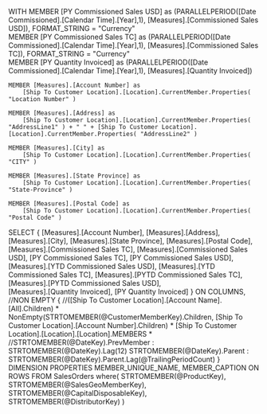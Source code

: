 ﻿WITH
MEMBER
	[PY Commissioned Sales USD] as
		(PARALLELPERIOD([Date Commissioned].[Calendar Time].[Year],1), [Measures].[Commissioned Sales USD]), FORMAT_STRING = "Currency"		
MEMBER
	[PY Commissioned Sales TC] as
		(PARALLELPERIOD([Date Commissioned].[Calendar Time].[Year],1), [Measures].[Commissioned Sales TC]), FORMAT_STRING = "Currency"				
MEMBER 
	[PY Quantity Invoiced] as
		(PARALLELPERIOD([Date Commissioned].[Calendar Time].[Year],1), [Measures].[Quantity Invoiced])		

	MEMBER [Measures].[Account Number] as
		[Ship To Customer Location].[Location].CurrentMember.Properties( "Location Number" )	

	MEMBER [Measures].[Address] as
		[Ship To Customer Location].[Location].CurrentMember.Properties( "AddressLine1" ) + " " + [Ship To Customer Location].[Location].CurrentMember.Properties( "AddressLine2" )

	MEMBER [Measures].[City] as
		[Ship To Customer Location].[Location].CurrentMember.Properties( "CITY" )
		
	MEMBER [Measures].[State Province] as
		[Ship To Customer Location].[Location].CurrentMember.Properties( "State-Province" )	
		
	MEMBER [Measures].[Postal Code] as
		[Ship To Customer Location].[Location].CurrentMember.Properties( "Postal Code" )

SELECT
{
	[Measures].[Account Number],
	[Measures].[Address],
	[Measures].[City],
	[Measures].[State Province],
	[Measures].[Postal Code],
	[Measures].[Commissioned Sales TC],
	[Measures].[Commissioned Sales USD],
	[PY Commissioned Sales TC],
	[PY Commissioned Sales USD],		
	[Measures].[YTD Commissioned Sales USD],
	[Measures].[YTD Commissioned Sales TC],
	[Measures].[PYTD Commissioned Sales TC],
	[Measures].[PYTD Commissioned Sales USD],		
	[Measures].[Quantity Invoiced],
	[PY Quantity Invoiced]
} ON COLUMNS,
//NON EMPTY
{
	//([Ship To Customer Location].[Account Name].[All].Children) *
	NonEmpty(STRTOMEMBER(@CustomerMemberKey).Children, [Ship To Customer Location].[Account Number].Children) *
	[Ship To Customer Location].[Location].[Location].MEMBERS *
	//STRTOMEMBER(@DateKey).PrevMember : STRTOMEMBER(@DateKey).Lag(12)
	STRTOMEMBER(@DateKey).Parent : STRTOMEMBER(@DateKey).Parent.Lag(@TrailingPeriodCount)
} 
DIMENSION PROPERTIES 
MEMBER_UNIQUE_NAME,
MEMBER_CAPTION
ON ROWS
FROM SalesOrders
where(
	STRTOMEMBER(@ProductKey),
	STRTOMEMBER(@SalesGeoMemberKey),
	STRTOMEMBER(@CapitalDisposableKey),
	STRTOMEMBER(@DistributorKey)
)